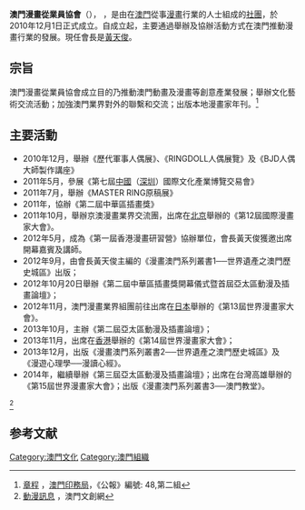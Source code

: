 '''澳門漫畫從業員協會'''（'''{{lang-en|Macau Comickers Association}}'''），
，是由在[[澳門|澳門]]從事[[漫畫|漫畫]]行業的人士組成的[[社會團體|社團]]，於2010年12月1日正式成立。自成立起，主要通過舉辦及協辦活動方式在澳門推動漫畫行業的發展。現任會長是[[黃天俊|黃天俊]]。

== 宗旨 ==
澳門漫畫從業員協會成立目的乃推動澳門動畫及漫畫等創意產業發展；舉辦文化藝術交流活動；加強澳門業界對外的聯繫和交流；出版本地漫畫家年刊。<ref>[http://bo.io.gov.mo/bo/ii/2010/48/anotariais_cn.asp#746 章程] {{Wayback|url=http://bo.io.gov.mo/bo/ii/2010/48/anotariais_cn.asp#746 |date=20150330075448 }}，[[澳門印務局|澳門印務局]]，《公報》編號: 48,第二組</ref>

== 主要活動 ==

* 2010年12月，舉辦《歷代軍事人偶展》、《RINGDOLL人偶展覽》及《BJD人偶大師製作講座》
* 2011年5月，參展《第七屆[[中國|中國]]（[[深圳|深圳]]）國際文化產業博覽交易會》
* 2011年7月，舉辦《MASTER RING原稿展》
* 2011年，協辦《第二屆中華區插畫獎》
* 2011年10月，舉辦京澳漫畫業界交流團，出席在[[北京|北京]]舉辦的《第12屆國際漫畫家大會》。
* 2012年5月，成為《第一屆香港漫畫研習營》協辦單位，會長黃天俊獲邀出席開幕嘉賓及講師。
* 2012年9月，由會長黃天俊主編的《漫畫澳門系列叢書1──世界遺產之澳門歷史城區》出版；
* 2012年10月20日舉辦《第二屆中華區插畫獎開幕儀式暨首屆亞太區動漫及插畫論壇》；　　
* 2012年11月，澳門漫畫業界組團前往出席在[[日本|日本]]舉辦的《第13屆世界漫畫家大會》。
* 2013年10月，主辦《第二屆亞太區動漫及插畫論壇》；
* 2013年11月，出席在[[香港|香港]]舉辦的《第14屆世界漫畫家大會》；
* 2013年12月，出版《漫畫澳門系列叢書2──世界遺產之澳門歷史城區》及《漫遊心理學──漫讀心經》。
* 2014年，繼續舉辦《第三屆亞太區動漫及插畫論壇》；出席在台灣高雄舉辦的《第15屆世界漫畫家大會》；出版《漫畫澳門系列叢書3──澳門教堂》。
<ref>[http://www.macaucci.com/cn/list/?catID=75&page=6 動漫訊息] {{Wayback|url=http://www.macaucci.com/cn/list/?catID=75&page=6 |date=20160304205014 }}，澳門文創網</ref>

==参考文献==
<div class="references-small">
<references />
</div>

{{MO-stub}}

[[Category:澳門文化|Category:澳門文化]]
[[Category:澳門組織|Category:澳門組織]]